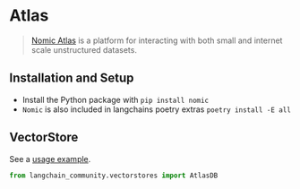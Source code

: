 # Atlas

>[Nomic Atlas](https://docs.nomic.ai/index.html) is a platform for interacting with both 
> small and internet scale unstructured datasets.


## Installation and Setup

- Install the Python package with `pip install nomic`
- `Nomic` is also included in langchains poetry extras `poetry install -E all`


## VectorStore

See a [usage example](/docs/integrations/vectorstores/atlas).

```python
from langchain_community.vectorstores import AtlasDB
```